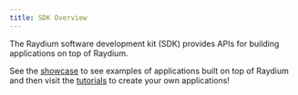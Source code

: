 ```yaml
---
title: SDK Overview
---
```


The Raydium software development kit (SDK) provides
APIs for building applications on top of Raydium.

See the [showcase](/showcase) to see examples of applications
built on top of Raydium and then visit the [tutorials](/tutorial)
to create your own applications!
